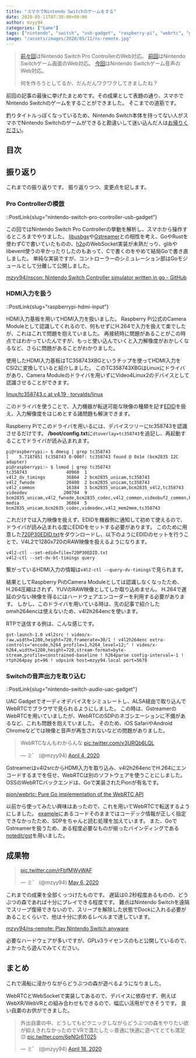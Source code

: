 ```yaml
---
title: "スマホでNintendo Switchのゲームをする"
date: 2020-05-11T07:30:00+09:00
author: mzyy94
categories: ["Game"]
tags: ["nintendo", "switch", "usb-gadget", "raspberry-pi", "webrtc", "gstreamer", "tc358743"]
image: "/assets/images/2020/05/11/ns-remote.jpg"
---
```


> [前々回](../2020/2020-03-20-nintendo-switch-pro-controller-usb-gadget.md)はNintendo Switch Pro ControllerのWeb対応。
> [前回](../2020/2020-04-10-raspberrypi-hdmi-input.md)はNintendo Switchゲーム画面のWeb対応。
> [今回](../2020/2020-04-17-nintendo-switch-audio-uac-gadget.md)はNintendo Switchゲーム音声のWeb対応。
>
> 何を作ろうとしてるか、だんだんワクワクしてきましたね？

前回の記事の最後に挙げたまとめです。その成果として表題の通り、スマホでNintendo Switchのゲームをすることができました。
そこまでの道筋です。

釣りタイトルっぽくなっているため、Nintendo Switch本体を持ってない人がスマホでNintendo Switchのゲームができると勘違いして迷い込んだ人は[お帰りください](https://chiebukuro.yahoo.co.jp/)。

## 目次


## 振り返り

これまでの振り返りです。
振り返りつつ、変更点を記します。

### Pro Controllerの模倣

::PostLink{slug="nintendo-switch-pro-controller-usb-gadget"}

この回ではNintendo Switch Pro Controllerの挙動を解析し、スマホから操作するところまでやりました。
[libusbgx](https://github.com/libusbgx/libusbgx)や[Gstreamer](https://gstreamer.freedesktop.org/)との相性を考え、GoやRustを使わずCで書いていたものの、[h2o](https://github.com/h2o/h2o)のWebSocket実装が未熟だっり、glibやlibevent使うの辛かったりしたのもあって、Cで書くのをやめて結局Goで書き直しました。
単純な実装ですが、コントローラーのシミュレーション部はGoモジュールとして分離して公開しました。

[mzyy94/nscon: Nintendo Switch Controller simulator written in go - GitHub](https://github.com/mzyy94/nscon)


### HDMI入力を扱う

::PostLink{slug="raspberrypi-hdmi-input"}

HDMI入力基板を用いてHDMI入力を扱いました。
Raspberry Pi公式のCamera Moduleとして認識してくれるので、何もせずにH.264で入力を扱えて楽でしたが、これはこれで問題を抱えていました。
再接続時に問題があることがこの時点ではわかっていたんですが、もっと使い込んでいくと入力解像度がおかしくなるなど、さらに問題があることがわかりました。

使用したHDMI入力基板はTC358743XBGというチップを使ってHDMI入力をCSI2に変換していると紹介しました。
このTC358743XBGはLinuxにドライバがあり、Camera Moduleのドライバを用いずにVideo4Linux2のデバイスとして認識させることができます。

[linux/tc358743.c at v4.19 · torvalds/linux](https://github.com/torvalds/linux/blob/v4.19/drivers/media/i2c/tc358743.c)

このドライバを使うことで、入力機器が転送可能な映像の種類を記す[EDID](https://en.wikipedia.org/wiki/Extended_Display_Identification_Data)を扱え、入力解像度をはじめとする諸問題も解決できます。

Raspberry Piでこのドライバを用いるには、デバイスツリーにtc358743を認識させるだけです。
**/boot/config.txt**に`dtoverlay=tc358743`を追記し、再起動することでドライバが読み込まれます。

```
pi@raspberrypi:~ $ dmesg | grep tc358743
[    5.718785] tc358743 0-000f: tc358743 found @ 0x1e (bcm2835 I2C adapter)
pi@raspberrypi:~ $ lsmod | grep tc358743
tc358743               40960  1
v4l2_dv_timings        36864  2 bcm2835_unicam,tc358743
v4l2_fwnode            20480  2 bcm2835_unicam,tc358743
v4l2_common            16384  3 bcm2835_unicam,bcm2835_v4l2,tc358743
videodev              200704  9 bcm2835_unicam,v4l2_fwnode,bcm2835_codec,v4l2_common,videobuf2_common,bcm2835_v4l2,v4l2_mem2mem,videobuf2_v4l2,tc358743
media                  36864  5 bcm2835_unicam,bcm2835_codec,videodev,v4l2_mem2mem,tc358743
```

これだけでは入力映像を扱えず、EDIDを機器側に通知して初めて使えるので、ドライバが読み込まれる度にEDIDをセットする必要があります。
このために用意した[720P30EDID.txt](https://gist.github.com/mzyy94/b0a39c6d423cdf50fd2e3d9963e8e909#file-720p30edid-txt)をダウンロードし、以下のようにEDIDのセットを行うことで、V4L2で1280x720のRAW映像を扱えるようになります。

```
v4l2-ctl --set-edid=file=720P30EDID.txt
v4l2-ctl --set-dv-bt-timings query
```

繋がっているHDMI入力の情報は`v4l2-ctl --query-dv-timings`で見られます。

結果としてRaspberry PiのCamera Moduleとしては認識しなくなったため、H.264圧縮はされず、YUVのRAW映像としてしか取り込めません。
H.264で遅延の少ない映像を得るにはハードウェアエンコーダーを利用する必要があります。
しかし、このドライバを用いている時は、先の記事で紹介したomxh264encは使えないため、v4l2h264encを使います。

RTPで送信する例は、こんな感じです。

```
gst-launch-1.0 v4l2src ! video/x-raw,width=1280,height=720,framerate=30/1 ! v4l2h264enc extra-controls="encode,h264_profile=1,h264_level=12;" ! video/x-h264,width=1280,height=720,stream-format=byte-stream,profile=constrained-baseline ! h264parse config-interval=-1 ! rtph264pay pt=96 ! udpsink host=mzyy94.local port=5678
```


### Switchの音声出力を取り込む

::PostLink{slug="nintendo-switch-audio-uac-gadget"}

UAC Gadgetでオーディオデバイスをシミュレートし、ALSA経由で取り込んでWebRTCでブラウザで見られるようにしました。
この時は、GstreamerのWebRTCを用いていましたが、WebRTCのSDPのネゴシエーションに不備があるなど、これも問題を抱えていました。
そのため、iOS SafariやAndroid Chromeなどでは映像と音声が再生されないなどの問題がありました。

<blockquote class="twitter-tweet"><p lang="ja" dir="ltr">WebRTCなんもわからんな <a href="https://t.co/v3URQb6LQL">pic.twitter.com/v3URQb6LQL</a></p>&mdash; ミ゛ (@mzyy94) <a href="https://twitter.com/mzyy94/status/1246366906514149376?ref_src=twsrc%5Etfw">April 4, 2020</a></blockquote> <script async src="https://platform.twitter.com/widgets.js" charset="utf-8"></script>

Gstreamerはv4l2srcからHDMI入力を取り込み、v4l2h264encでH.264にエンコードするまでを任せ、WebRTCは別のソフトウェアを使うことにしました。
OSSのWebRTCバックエンドは、Goで実装されたPionが有名です。

[pion/webrtc: Pure Go implementation of the WebRTC API](https://github.com/pion/webrtc)

以前から使ってみたい興味はあったので、これを用いてWebRTCで転送するようにしました。
[example](https://github.com/pion/example-webrtc-applications)にあるコードそのままではコーデック情報が正しく指定できなかったため、SDPをちゃんと読む処理を加えています。
また、GoでGstreamerを扱うため、ある程度必要なものが揃ったバインディングである[notedit/gst](https://github.com/notedit/gst)を用いました。

## 成果物


<blockquote class="twitter-tweet"><p lang="und" dir="ltr"><a href="https://t.co/rFbfMWyWAF">pic.twitter.com/rFbfMWyWAF</a></p>&mdash; ミ゛ (@mzyy94) <a href="https://twitter.com/mzyy94/status/1258118680056958976?ref_src=twsrc%5Etfw">May 6, 2020</a></blockquote> <script async src="https://platform.twitter.com/widgets.js" charset="utf-8"></script>

これまでの成果を全部くっつけたものです。
遅延は0.2秒程度あるものの、どうぶつの森であれば十分にプレイできる程度です。
難点はNintendo Switchを遠隔でスリープ復帰できないので、スリープを解除した状態でDockに入れる必要があることくらいで、他は十分に求めるレベルまで達しています。

[mzyy94/ns-remote: Play Nintendo Switch anyware](https://github.com/mzyy94/ns-remote)

必要なハードウェアが多いですが、GPLv3ライセンスのもと公開しているので、よかったら遊んでみてください。

## まとめ

これで湯船に浸かりながらどうぶつの森が遊べるようになりました。

WebRTCとWebSocketで実装してあるので、デバイスに依存せず、例えばWebXR/WebVRとの組み合わせもできるので、幅広い活用ができそうです。
良い自粛のお供ができました。

<blockquote class="twitter-tweet"><p lang="ja" dir="ltr">外出自粛の中、どうしてもピクニックしながらどうぶつの森をやりたい欲が抑えきれなかったのでVRで満たした☺️普通に快適に遊べてとても満足😌 <a href="https://t.co/6eNGr6T025">pic.twitter.com/6eNGr6T025</a></p>&mdash; ミ゛ (@mzyy94) <a href="https://twitter.com/mzyy94/status/1251611891190792192?ref_src=twsrc%5Etfw">April 18, 2020</a></blockquote> <script async src="https://platform.twitter.com/widgets.js" charset="utf-8"></script>
